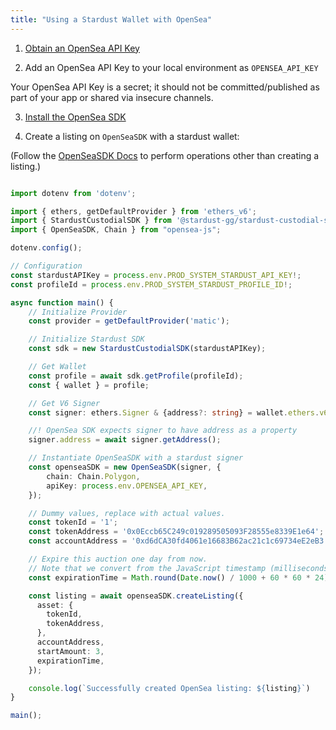 ```yaml
---
title: "Using a Stardust Wallet with OpenSea"
---
```


1. [Obtain an OpenSea API Key](https://docs.opensea.io/reference/api-keys)

2. Add an OpenSea API Key to your local environment as `OPENSEA_API_KEY`

<Warning>Your OpenSea API Key is a secret; it should not be committed/published as part of your app or shared via insecure channels.</Warning>

3. [Install the OpenSea SDK](https://github.com/ProjectOpenSea/opensea-js/blob/main/developerDocs/quick-start.md)

4. Create a listing on `OpenSeaSDK` with a stardust wallet:

(Follow the [OpenSeaSDK Docs](https://github.com/ProjectOpenSea/opensea-js/blob/main/developerDocs/getting-started.md) to perform operations other than creating a listing.)

```ts ethers v6

import dotenv from 'dotenv';

import { ethers, getDefaultProvider } from 'ethers_v6';
import { StardustCustodialSDK } from '@stardust-gg/stardust-custodial-sdk';
import { OpenSeaSDK, Chain } from "opensea-js";

dotenv.config();

// Configuration
const stardustAPIKey = process.env.PROD_SYSTEM_STARDUST_API_KEY!;
const profileId = process.env.PROD_SYSTEM_STARDUST_PROFILE_ID!;

async function main() {
    // Initialize Provider
    const provider = getDefaultProvider('matic');

    // Initialize Stardust SDK
    const sdk = new StardustCustodialSDK(stardustAPIKey);

    // Get Wallet
    const profile = await sdk.getProfile(profileId);
    const { wallet } = profile;

    // Get V6 Signer
    const signer: ethers.Signer & {address?: string} = wallet.ethers.v6.getSigner(provider);

    //! OpenSea SDK expects signer to have address as a property
    signer.address = await signer.getAddress();

	// Instantiate OpenSeaSDK with a stardust signer
	const openseaSDK = new OpenSeaSDK(signer, {
		chain: Chain.Polygon,
		apiKey: process.env.OPENSEA_API_KEY,
	});

	// Dummy values, replace with actual values.
	const tokenId = '1';
	const tokenAddress = '0x0Eccb65C249c019289505093F28555e8339E1e64';
	const accountAddress = '0xd6dCA30fd4061e16683B62ac21c1c69734eE2eB3';

	// Expire this auction one day from now.
	// Note that we convert from the JavaScript timestamp (milliseconds) to seconds:
	const expirationTime = Math.round(Date.now() / 1000 + 60 * 60 * 24);

	const listing = await openseaSDK.createListing({
	  asset: {
	    tokenId,
	    tokenAddress,
	  },
	  accountAddress,
	  startAmount: 3,
	  expirationTime,
	});

	console.log(`Successfully created OpenSea listing: ${listing}`)
}

main();

```

